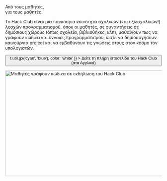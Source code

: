 
<Container variant="copy">

<Heading as="h1">
  Από τους μαθητές, <br />
  για τους μαθητές.
</Heading>
  
Το Hack Club είναι μια παγκόσμια κοινότητα σχολικών (και εξωσχολικών!) λεσχών προγραμματισμού, όπου οι μαθητές, σε συναντήσεις σε δημόσιους χώρους (όπως σχολεία, βιβλιοθήκες, κλπ), μαθαίνουν πως να γράφουν κώδικα και έννοιες προγραμματισμού, ώστε να δημιουργήσουν καινούργια project και να εμβαθύνουν τις γνώσεις στους στον κόσμο τον υπολογιστών.

<p>
  <Button
    as="a"
    href="https://hackclub.com/?ref=es"
    variant="ctaLg"
    sx={{
      backgroundImage: t => t.util.gx('cyan', 'blue'),
      color: 'white'
    }}
  >
    Δείτε τη πλήρη ιστοσελίδα του Hack Club (στα Αγγλικά)
  </Button>
</p>

<img
  alt="Μαθητές γράφουν κώδικα σε εκδήλωση του Hack Club"
  src="https://cloud-fot5q8jxp-hack-club-bot.vercel.app/0assemble.jpg"
  width="512"
  height="341"
/>

</Container>
